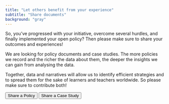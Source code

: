 ```yaml
---
title: "Let others benefit from your experience"
subtitle: "Share documents"
background: "gray"
---
```




So, you’ve progressed with your initiative, overcome several hurdles, and finally implemented your open policy?
Then please make sure to share your outcomes and experiences!

We are looking for policy documents and case studies. The more policies we record and the richer the data about
them, the deeper the insights we can gain from analysing the data.

Together, data and narratives will allow us to identify efficient strategies and to spread them for the sake
of learners and teachers worldwide. So please make sure to contribute both!

<ButtonGroup>
    <Button href='/'>Share a Policy</Button>
    <Button href='/'>Share a Case Study</Button>
</ButtonGroup>